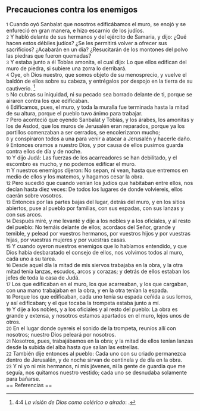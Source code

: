 == Precauciones contra los enemigos ==

{{anchor|1}} <small>1</small> Cuando oyó Sanbalat que nosotros edificábamos el muro, se enojó y se enfureció en gran manera, e hizo escarnio de los judíos.<br>
{{anchor|2}} <small>2</small> Y habló delante de sus hermanos y del ejército de Samaria, y dijo: ¿Qué hacen estos débiles judíos? ¿Se les permitirá volver a ofrecer sus sacrificios? ¿Acabarán en un día? ¿Resucitarán de los montones del polvo las piedras que fueron quemadas?<br>
{{anchor|3}} <small>3</small> Y estaba junto a él Tobías amonita, el cual dijo: Lo que ellos edifican del muro de piedra, si subiere una zorra lo derribará.<br>
{{anchor|4}} <small>4</small> Oye, oh Dios nuestro, que somos objeto de su menosprecio, y vuelve el baldón de ellos sobre su cabeza, y entrégalos por despojo en la tierra de su cautiverio. <ref>4:4 ''La visión de Dios como colérico o airado'': {{lib|LU|4|3|2}}.</ref><br>
{{anchor|5}} <small>5</small> No cubras su iniquidad, ni su pecado sea borrado delante de ti, porque se airaron contra los que edificaban.<br>
{{anchor|6}} <small>6</small> Edificamos, pues, el muro, y toda la muralla fue terminada hasta la mitad de su altura, porque el pueblo tuvo ánimo para trabajar.<br>
{{anchor|7}} <small>7</small> Pero aconteció que oyendo Sanbalat y Tobías, y los árabes, los amonitas y los de Asdod, que los muros de Jerusalén eran reparados, porque ya los portillos comenzaban a ser cerrados, se encolerizaron mucho;<br>
{{anchor|8}} <small>8</small> y conspiraron todos a una para venir a atacar a Jerusalén y hacerle daño.<br>
{{anchor|9}} <small>9</small> Entonces oramos a nuestro Dios, y por causa de ellos pusimos guarda contra ellos de día y de noche.<br>
{{anchor|10}} <small>10</small> Y dijo Judá: Las fuerzas de los acarreadores se han debilitado, y el escombro es mucho, y no podemos edificar el muro.<br>
{{anchor|11}} <small>11</small> Y nuestros enemigos dijeron: No sepan, ni vean, hasta que entremos en medio de ellos y los matemos, y hagamos cesar la obra.<br>
{{anchor|12}} <small>12</small> Pero sucedió que cuando venían los judíos que habitaban entre ellos, nos decían hasta diez veces: De todos los lugares de donde volviereis, ellos caerán sobre vosotros.<br>
{{anchor|13}} <small>13</small> Entonces por las partes bajas del lugar, detrás del muro, y en los sitios abiertos, puse al pueblo por familias, con sus espadas, con sus lanzas y con sus arcos.<br>
{{anchor|14}} <small>14</small> Después miré, y me levanté y dije a los nobles y a los oficiales, y al resto del pueblo: No temáis delante de ellos; acordaos del Señor, grande y temible, y pelead por vuestros hermanos, por vuestros hijos y por vuestras hijas, por vuestras mujeres y por vuestras casas.<br>
{{anchor|15}} <small>15</small> Y cuando oyeron nuestros enemigos que lo habíamos entendido, y que Dios había desbaratado el consejo de ellos, nos volvimos todos al muro, cada uno a su tarea.<br>
{{anchor|16}} <small>16</small> Desde aquel día la mitad de mis siervos trabajaba en la obra, y la otra mitad tenía lanzas, escudos, arcos y corazas; y detrás de ellos estaban los jefes de toda la casa de Judá.<br>
{{anchor|17}} <small>17</small> Los que edificaban en el muro, los que acarreaban, y los que cargaban, con una mano trabajaban en la obra, y en la otra tenían la espada.<br>
{{anchor|18}} <small>18</small> Porque los que edificaban, cada uno tenía su espada ceñida a sus lomos, y así edificaban; y el que tocaba la trompeta estaba junto a mí.<br>
{{anchor|19}} <small>19</small> Y dije a los nobles, y a los oficiales y al resto del pueblo: La obra es grande y extensa, y nosotros estamos apartados en el muro, lejos unos de otros.<br>
{{anchor|20}} <small>20</small> En el lugar donde oyereis el sonido de la trompeta, reuníos allí con nosotros; nuestro Dios peleará por nosotros.<br>
{{anchor|21}} <small>21</small> Nosotros, pues, trabajábamos en la obra; y la mitad de ellos tenían lanzas desde la subida del alba hasta que salían las estrellas.<br>
{{anchor|22}} <small>22</small> También dije entonces al pueblo: Cada uno con su criado permanezca dentro de Jerusalén, y de noche sirvan de centinela y de día en la obra.<br>
{{anchor|23}} <small>23</small> Y ni yo ni mis hermanos, ni mis jóvenes, ni la gente de guardia que me seguía, nos quitamos nuestro vestido; cada uno se desnudaba solamente para bañarse.<br>
== Referencias ==

<references />
